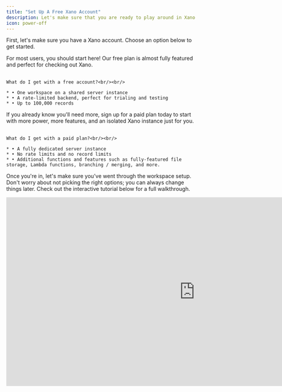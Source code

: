 ```yaml
---
title: "Set Up A Free Xano Account"
description: Let's make sure that you are ready to play around in Xano before continuing.
icon: power-off
---
```


First, let's make sure you have a Xano account. Choose an option below to get started.

<CardGroup>
  <Card title="Sign up for a free account" href="https://www.xano.com/" img="/images/ced19b02-image.jpeg">
    For most users, you should start here! Our free plan is almost fully featured and perfect for checking out Xano.<br/><br/>

    What do I get with a free account?<br/><br/>

    * • One workspace on a shared server instance
    * • A rate-limited backend, perfect for trialing and testing
    * • Up to 100,000 records
  </Card>
  <Card title="Sign up for our Launch plan" href="https://www.xano.com/pricing/" img="/images/1d41b825-image.jpeg">
    If you already know you'll need more, sign up for a paid plan today to start with more power, more features, and an isolated Xano instance just for you.<br/><br/>

    What do I get with a paid plan?<br/><br/>

    * • A fully dedicated server instance
    * • No rate limits and no record limits
    * • Additional functions and features such as fully-featured file storage, Lambda functions, branching / merging, and more.
  </Card>
</CardGroup>

Once you're in, let's make sure you've went through the workspace setup. Don't worry about not picking the right options; you can always change things later. Check out the interactive tutorial below for a full walkthrough.

<Frame>
<iframe
  width="1000"
  height="500"
  src="https://demo.arcade.software/NvBUmlluPQHTZgocPPX5?embed"
  title="YouTube video player"
  frameborder="0"
  allow="accelerometer; autoplay; clipboard-write; encrypted-media; gyroscope; picture-in-picture"
  allowfullscreen
></iframe>
</Frame>